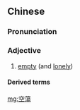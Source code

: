 {{also|空荡}}
==Chinese==
{{zh-forms|s=空荡}}

===Pronunciation===
{{zh-pron
|m=kōngdàng
|c=hung1 dong6
|w=1khon daan
|cat=a
}}

===Adjective===
{{zh-adj}}

# [[empty]] (and [[lonely]])

====Derived terms====
{{zh-der|空空蕩蕩|空蕩蕩}}

[[mg:空蕩]]